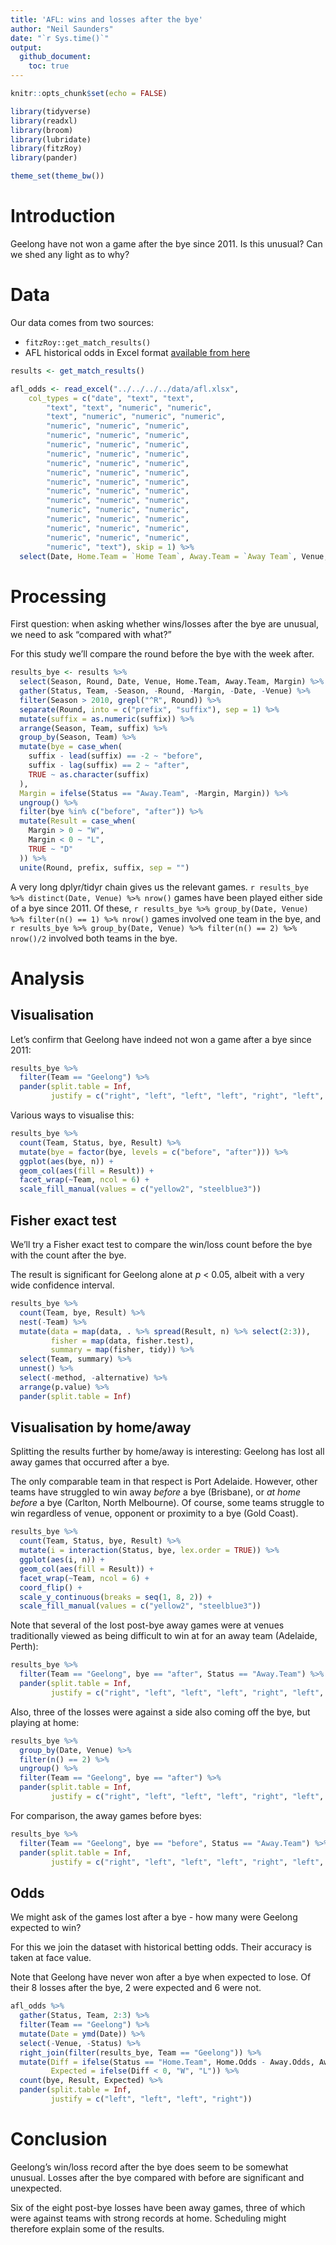 ```yaml
---
title: 'AFL: wins and losses after the bye'
author: "Neil Saunders"
date: "`r Sys.time()`"
output:
  github_document:
    toc: true
---
```


```r
knitr::opts_chunk$set(echo = FALSE)

library(tidyverse)
library(readxl)
library(broom)
library(lubridate)
library(fitzRoy)
library(pander)

theme_set(theme_bw())

```

# Introduction
Geelong have not won a game after the bye since 2011. Is this unusual? Can we shed any light as to why?

# Data
Our data comes from two sources:

- `fitzRoy::get_match_results()`
- AFL historical odds in Excel format [available from here](http://www.aussportsbetting.com/data/historical-afl-results-and-odds-data/)

```r
results <- get_match_results()

afl_odds <- read_excel("../../../../data/afl.xlsx", 
    col_types = c("date", "text", "text", 
        "text", "text", "numeric", "numeric", 
        "text", "numeric", "numeric", "numeric", 
        "numeric", "numeric", "numeric", 
        "numeric", "numeric", "numeric", 
        "numeric", "numeric", "numeric", 
        "numeric", "numeric", "numeric", 
        "numeric", "numeric", "numeric", 
        "numeric", "numeric", "numeric", 
        "numeric", "numeric", "numeric", 
        "numeric", "numeric", "numeric", 
        "numeric", "numeric", "numeric", 
        "numeric", "numeric", "numeric", 
        "numeric", "numeric", "numeric", 
        "numeric", "numeric", "numeric", 
        "numeric", "numeric", "numeric", 
        "numeric", "text"), skip = 1) %>% 
  select(Date, Home.Team = `Home Team`, Away.Team = `Away Team`, Venue, Home.Odds = `Home Odds`, Away.Odds = `Away Odds`)
```

# Processing
First question: when asking whether wins/losses after the bye are unusual, we need to ask "compared with what?"

For this study we'll compare the round before the bye with the week after.

```r
results_bye <- results %>% 
  select(Season, Round, Date, Venue, Home.Team, Away.Team, Margin) %>% 
  gather(Status, Team, -Season, -Round, -Margin, -Date, -Venue) %>% 
  filter(Season > 2010, grepl("^R", Round)) %>% 
  separate(Round, into = c("prefix", "suffix"), sep = 1) %>% 
  mutate(suffix = as.numeric(suffix)) %>% 
  arrange(Season, Team, suffix) %>%
  group_by(Season, Team) %>% 
  mutate(bye = case_when(
    suffix - lead(suffix) == -2 ~ "before",
    suffix - lag(suffix) == 2 ~ "after",
    TRUE ~ as.character(suffix)
  ),
  Margin = ifelse(Status == "Away.Team", -Margin, Margin)) %>% 
  ungroup() %>% 
  filter(bye %in% c("before", "after")) %>% 
  mutate(Result = case_when(
    Margin > 0 ~ "W",
    Margin < 0 ~ "L",
    TRUE ~ "D"
  )) %>% 
  unite(Round, prefix, suffix, sep = "")
```

A very long dplyr/tidyr chain gives us the relevant games. `r results_bye %>% distinct(Date, Venue) %>% nrow()` games have been played either side of a bye since 2011. Of these, `r results_bye %>% group_by(Date, Venue) %>% filter(n() == 1) %>% nrow()` games involved one team in the bye, and `r results_bye %>% group_by(Date, Venue) %>% filter(n() == 2) %>% nrow()/2` involved both teams in the bye.

# Analysis

## Visualisation
Let's confirm that Geelong have indeed not won a game after a bye since 2011:

```r
results_bye %>% 
  filter(Team == "Geelong") %>% 
  pander(split.table = Inf,
         justify = c("right", "left", "left", "left", "right", "left", "left", "left", "left"))
```

Various ways to visualise this:

```r
results_bye %>% 
  count(Team, Status, bye, Result) %>% 
  mutate(bye = factor(bye, levels = c("before", "after"))) %>% 
  ggplot(aes(bye, n)) + 
  geom_col(aes(fill = Result)) + 
  facet_wrap(~Team, ncol = 6) +
  scale_fill_manual(values = c("yellow2", "steelblue3"))
```

## Fisher exact test
We'll try a Fisher exact test to compare the win/loss count before the bye with the count after the bye.

The result is significant for Geelong alone at _p_ < 0.05, albeit with a very wide confidence interval.

```r
results_bye %>% 
  count(Team, bye, Result) %>% 
  nest(-Team) %>% 
  mutate(data = map(data, . %>% spread(Result, n) %>% select(2:3)), 
         fisher = map(data, fisher.test), 
         summary = map(fisher, tidy)) %>% 
  select(Team, summary) %>% 
  unnest() %>% 
  select(-method, -alternative) %>% 
  arrange(p.value) %>% 
  pander(split.table = Inf)
```

## Visualisation by home/away
Splitting the results further by home/away is interesting: Geelong has lost all away games that occurred after a bye.

The only comparable team in that respect is Port Adelaide. However, other teams have struggled to win away _before_ a bye (Brisbane), or _at home before_ a bye (Carlton, North Melbourne). Of course, some teams struggle to win regardless of venue, opponent or proximity to a bye (Gold Coast).

```r
results_bye %>% 
  count(Team, Status, bye, Result) %>% 
  mutate(i = interaction(Status, bye, lex.order = TRUE)) %>% 
  ggplot(aes(i, n)) + 
  geom_col(aes(fill = Result)) +
  facet_wrap(~Team, ncol = 6) + 
  coord_flip() + 
  scale_y_continuous(breaks = seq(1, 8, 2)) +
  scale_fill_manual(values = c("yellow2", "steelblue3"))
```

Note that several of the lost post-bye away games were at venues traditionally viewed as being difficult to win at for an away team (Adelaide, Perth):

```r
results_bye %>% 
  filter(Team == "Geelong", bye == "after", Status == "Away.Team") %>% 
  pander(split.table = Inf,
         justify = c("right", "left", "left", "left", "right", "left", "left", "left", "left"))
```

Also, three of the losses were against a side also coming off the bye, but playing at home:

```r
results_bye %>% 
  group_by(Date, Venue) %>% 
  filter(n() == 2) %>% 
  ungroup() %>% 
  filter(Team == "Geelong", bye == "after") %>% 
  pander(split.table = Inf,
         justify = c("right", "left", "left", "left", "right", "left", "left", "left", "left"))
```

For comparison, the away games before byes:

```r
results_bye %>% 
  filter(Team == "Geelong", bye == "before", Status == "Away.Team") %>% 
  pander(split.table = Inf,
         justify = c("right", "left", "left", "left", "right", "left", "left", "left", "left"))
```

## Odds
We might ask of the games lost after a bye - how many were Geelong expected to win?

For this we join the dataset with historical betting odds. Their accuracy is taken at face value.

Note that Geelong have never won after a bye when expected to lose. Of their 8 losses after the bye, 2 were expected and 6 were not.
```r
afl_odds %>% 
  gather(Status, Team, 2:3) %>% 
  filter(Team == "Geelong") %>% 
  mutate(Date = ymd(Date)) %>% 
  select(-Venue, -Status) %>% 
  right_join(filter(results_bye, Team == "Geelong")) %>% 
  mutate(Diff = ifelse(Status == "Home.Team", Home.Odds - Away.Odds, Away.Odds - Home.Odds), 
         Expected = ifelse(Diff < 0, "W", "L")) %>% 
  count(bye, Result, Expected) %>% 
  pander(split.table = Inf,
         justify = c("left", "left", "left", "right"))
```

# Conclusion
Geelong's win/loss record after the bye does seem to be somewhat unusual. Losses after the bye compared with before are significant and unexpected.

Six of the eight post-bye losses have been away games, three of which were against teams with strong records at home. Scheduling might therefore explain some of the results.
